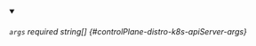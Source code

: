 
<details className="config-field" data-expandable="false" open>
<summary>

###### `args` <span className="config-field-required" data-required="false">required</span> <span className="config-field-type">string[]</span> <span className="config-field-default"></span> <span className="config-field-enum"></span> {#controlPlane-distro-k8s-apiServer-args}



</summary>



</details>
